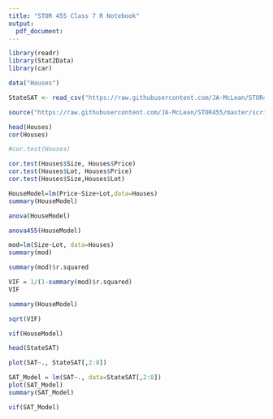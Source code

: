 ---
title: "STOR 455 Class 7 R Notebook"
output:
  pdf_document:
---

```{r warning=FALSE, message=FALSE}
library(readr)
library(Stat2Data)
library(car)

data("Houses")

StateSAT <- read_csv("https://raw.githubusercontent.com/JA-McLean/STOR455/master/data/StateSAT.csv")

source("https://raw.githubusercontent.com/JA-McLean/STOR455/master/scripts/anova455.R")

``` 

```{r}
head(Houses)
cor(Houses)
```

```{r}
#cor.test(Houses)

cor.test(Houses$Size, Houses$Price)
cor.test(Houses$Lot, Houses$Price)
cor.test(Houses$Size,Houses$Lot)
```

```{r}
HouseModel=lm(Price~Size+Lot,data=Houses)
summary(HouseModel)
```

```{r}
anova(HouseModel)
```

```{r}
anova455(HouseModel)
```

```{r}
mod=lm(Size~Lot, data=Houses)
summary(mod)

summary(mod)$r.squared
```

```{r}
VIF = 1/(1-summary(mod)$r.squared)
VIF
```

```{r}
summary(HouseModel)

sqrt(VIF)
```

```{r}
vif(HouseModel)
```

```{r}
head(StateSAT)
```

```{r}
plot(SAT~., StateSAT[,2:8])
```

```{r}
SAT_Model = lm(SAT~., data=StateSAT[,2:8])
plot(SAT_Model)
summary(SAT_Model)
```

```{r}
vif(SAT_Model)
```

